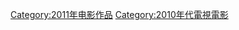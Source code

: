 {{portal|电影|电视}}
{{year by category
|m=2
|c=0
|d=1
|y=1
|cat=电视电影
|sortkey=Films
|parent=各年电视电影
|subcat=2011年電視
}}
[[Category:2011年电影作品|Category:2011年电影作品]]
[[Category:2010年代電視電影|Category:2010年代電視電影]]